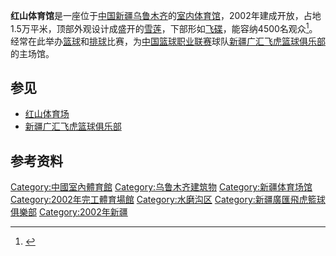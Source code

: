 {{expand|time=2017-04-08T00:27:55+00:00}}
{{Infobox venue
| stadium_name      = 红山体育馆
| nickname          = 
| image             = 红山体育馆.jpg
| fullname          = 
| location          = [[中国|中国]][[新疆|新疆]][[乌鲁木齐|乌鲁木齐]][[水磨沟区|水磨沟区]]新民西街92号（紧靠红山公园东门）
| coordinates       = 
| broke_ground      = 
| built             =
| opened            = 2002年
| renovated         = 
| expanded          = 
| closed            = 
| demolished        = 
| owner             = 
| operator          = 红山体育中心
| surface           = 
| construction_cost = 
| architect         =
| structural engineer =
| services engineer =
| general_contractor=
| project_manager   =
| main_contractors  = 
| former_names      = 
| tenants           = [[新疆飞虎队|新疆飞虎队]] ([[中国篮球职业联赛|CBA]])
| seating_capacity  = 4,500
| 
}}

'''红山体育馆'''是一座位于[[中国|中国]][[新疆|新疆]][[乌鲁木齐|乌鲁木齐]]的[[室内体育馆|室内体育馆]]，2002年建成开放，占地1.5万平米，顶部外观设计成盛开的[[雪莲|雪莲]]，下部形如[[飞碟|飞碟]]，能容纳4500名观众<ref >{{cite web |url=http://www.228.com.cn/venue-86066932.html |language= |title=红山体育馆 |publisher=永乐票务 |date= |accessdate=2017-4 |archive-date=2019-12-03 |archive-url=https://web.archive.org/web/20191203024814/https://www.228.com.cn/venue-86066932.html |dead-url=no }}</ref>。经常在此举办[[篮球|篮球]]和[[排球|排球]]比赛，为[[中国篮球职业联赛|中国篮球职业联赛]]球队[[新疆广汇飞虎篮球俱乐部|新疆广汇飞虎篮球俱乐部]]的主场馆。

==参见==
* [[红山体育场|红山体育场]]
* [[新疆广汇飞虎篮球俱乐部|新疆广汇飞虎篮球俱乐部]]

==参考资料==
{{reflist}}

{{新疆飞虎}}
[[Category:中國室內體育館|Category:中國室內體育館]]
[[Category:乌鲁木齐建筑物|Category:乌鲁木齐建筑物]]
[[Category:新疆体育场馆|Category:新疆体育场馆]]
[[Category:2002年完工體育場館|Category:2002年完工體育場館]]
[[Category:水磨沟区|Category:水磨沟区]]
[[Category:新疆廣匯飛虎籃球俱樂部|Category:新疆廣匯飛虎籃球俱樂部]]
[[Category:2002年新疆|Category:2002年新疆]]